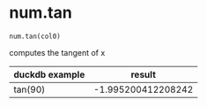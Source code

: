 # num.tan { #duckops.num.tan }

`num.tan(col0)`

computes the tangent of x

| duckdb example | result |
| -------------- | ------ |
| tan(90) | -1.995200412208242 |
